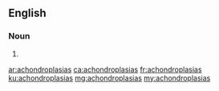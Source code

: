 ==English==

===Noun===
{{head|en|noun plural form}}

# {{plural of|achondroplasia|lang=en}}

[[ar:achondroplasias]]
[[ca:achondroplasias]]
[[fr:achondroplasias]]
[[ku:achondroplasias]]
[[mg:achondroplasias]]
[[my:achondroplasias]]